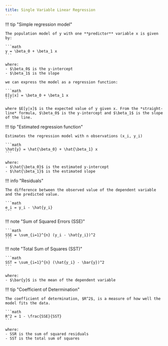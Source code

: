 ```yaml
---
title: Single Variable Linear Regression
---
```


!!! tip "Simple regression model"

    The population model of y with one **predictor** variable x is given by:

    ```math
    y = \beta_0 + \beta_1 x
    ```

    where:
    - $\beta_0$ is the y-intercept
    - $\beta_1$ is the slope

    we can express the model as a regression function:

    ```math
    E[y|x] = \beta_0 + \beta_1 x
    ```

    where $E[y|x]$ is the expected value of y given x. From the *straight-line* formula, $\beta_0$ is the y-intercept and $\beta_1$ is the slope of the line.

!!! tip "Estimated regression function"

    Estimates the regression model with n observations (x_i, y_i)

    ```math
    \hat{y} = \hat{\beta_0} + \hat{\beta_1} x
    ```

    where:
    - $\hat{\beta_0}$ is the estimated y-intercept
    - $\hat{\beta_1}$ is the estimated slope

!!! info "Residuals"

    The difference between the observed value of the dependent variable and the predicted value.

    ```math
    e_i = y_i - \hat{y_i}
    ```

!!! note "Sum of Squared Errors (SSE)"

    ```math
    SSE = \sum_{i=1}^{n} (y_i - \hat{y_i})^2
    ```

!!! note "Total Sum of Squares (SST)"

    ```math
    SST = \sum_{i=1}^{n} (\hat{y_i} - \bar{y})^2
    ```

    where:
    - $\bar{y}$ is the mean of the dependent variable

!!! tip "Coefficient of Determination"

    The coefficient of determination, $R^2$, is a measure of how well the model fits the data.

    ```math
    R^2 = 1 - \frac{SSE}{SST}
    ```

    where:
    - SSR is the sum of squared residuals
    - SST is the total sum of squares